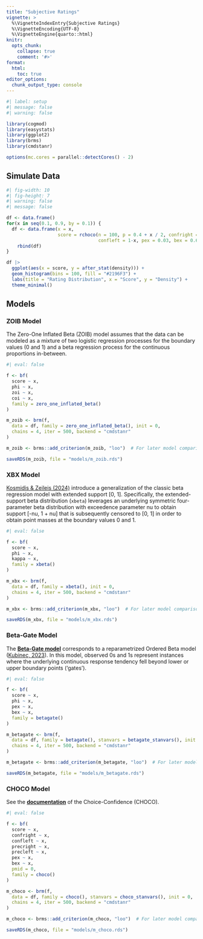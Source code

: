 ```yaml
---
title: "Subjective Ratings"
vignette: >
  %\VignetteIndexEntry{Subjective Ratings}
  %\VignetteEncoding{UTF-8}
  %\VignetteEngine{quarto::html}
knitr:
  opts_chunk:
    collapse: true
    comment: '#>'
format: 
  html:
    toc: true
editor_options: 
  chunk_output_type: console
---
```


```r
#| label: setup
#| message: false
#| warning: false

library(cogmod)
library(easystats)
library(ggplot2)
library(brms)
library(cmdstanr)

options(mc.cores = parallel::detectCores() - 2)
```

## Simulate Data

```r
#| fig-width: 10
#| fig-height: 7
#| warning: false
#| message: false

df <- data.frame()
for(x in seq(0.1, 0.9, by = 0.1)) {
  df <- data.frame(x = x,
                   score = rchoco(n = 100, p = 0.4 + x / 2, confright = 0.4 + x / 3, 
                                  confleft = 1-x, pex = 0.03, bex = 0.6, pmid = 0)) |> 
    rbind(df)
}

df |>
  ggplot(aes(x = score, y = after_stat(density))) +
  geom_histogram(bins = 100, fill = "#2196F3") +
  labs(title = "Rating Distribution", x = "Score", y = "Density") +
  theme_minimal()
```

## Models

### ZOIB Model

The Zero-One Inflated Beta (ZOIB) model assumes that the data can be modeled as a mixture of two logistic regression processes for the boundary values (0 and 1) and a beta regression process for the continuous proportions in-between.


```r
#| eval: false

f <- bf(
  score ~ x,
  phi ~ x,
  zoi ~ x,
  coi ~ x, 
  family = zero_one_inflated_beta()
)

m_zoib <- brm(f,
  data = df, family = zero_one_inflated_beta(), init = 0,
  chains = 4, iter = 500, backend = "cmdstanr"
)

m_zoib <- brms::add_criterion(m_zoib, "loo")  # For later model comparison

saveRDS(m_zoib, file = "models/m_zoib.rds")
```


### XBX Model

[Kosmidis & Zeileis (2024)](https://arxiv.org/abs/2409.07233) introduce a generalization of the classic beta regression model with extended support [0, 1]. Specifically, the extended-support beta distribution (`xbeta`) leverages an underlying symmetric four-parameter beta distribution with exceedence parameter nu to obtain support [-nu, 1 + nu] that is subsequently censored to [0, 1] in order to obtain point masses at the boundary values 0 and 1.

```r
#| eval: false

f <- bf(
  score ~ x,
  phi ~ x,
  kappa ~ x, 
  family = xbeta()
)

m_xbx <- brm(f,
  data = df, family = xbeta(), init = 0,
  chains = 4, iter = 500, backend = "cmdstanr"
)

m_xbx <- brms::add_criterion(m_xbx, "loo")  # For later model comparison

saveRDS(m_xbx, file = "models/m_xbx.rds")
```


### Beta-Gate Model

The [**Beta-Gate model**](https://dominiquemakowski.github.io/cogmod/reference/rbetagate.html) corresponds to a reparametrized Ordered Beta model ([Kubinec, 2023](https://doi.org/10.1017/pan.2022.20)). In this model, observed 0s and 1s represent instances where the underlying continuous response tendency fell beyond lower or upper boundary points ('gates').

```r
#| eval: false

f <- bf(
  score ~ x,
  phi ~ x,
  pex ~ x,
  bex ~ x, 
  family = betagate()
)

m_betagate <- brm(f,
  data = df, family = betagate(), stanvars = betagate_stanvars(), init = 0,
  chains = 4, iter = 500, backend = "cmdstanr"
)

m_betagate <- brms::add_criterion(m_betagate, "loo")  # For later model comparison

saveRDS(m_betagate, file = "models/m_betagate.rds")
```

### CHOCO Model

See the [**documentation**](https://dominiquemakowski.github.io/cogmod/reference/rchoco.html) of the Choice-Confidence (CHOCO).

```r
#| eval: false

f <- bf(
  score ~ x,
  confright ~ x,
  confleft ~ x,
  precright ~ x,
  precleft ~ x,
  pex ~ x,
  bex ~ x,
  pmid = 0, 
  family = choco()
)

m_choco <- brm(f,
  data = df, family = choco(), stanvars = choco_stanvars(), init = 0,
  chains = 4, iter = 500, backend = "cmdstanr"
)

m_choco <- brms::add_criterion(m_choco, "loo")  # For later model comparison

saveRDS(m_choco, file = "models/m_choco.rds")
```

